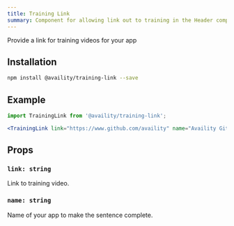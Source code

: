 ```yaml
---
title: Training Link
summary: Component for allowing link out to training in the Header component
---
```


Provide a link for training videos for your app

## Installation

```bash
npm install @availity/training-link --save
```

## Example


```jsx live=true viewCode=true
import TrainingLink from '@availity/training-link';

<TrainingLink link="https://www.github.com/availity" name="Availity Github" />
```

## Props

### `link: string`
Link to training video.

### `name: string`
Name of your app to make the sentence complete.